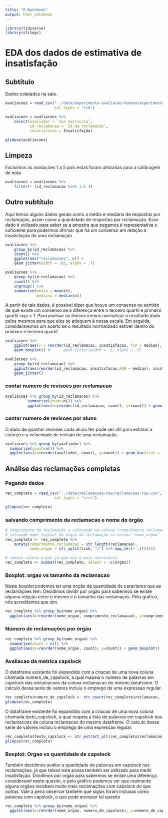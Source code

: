```yaml
---
title: "R Notebook"
output: html_notebook
---
```


```r
library(tidyverse)
library(stringr)
```

# EDA dos dados de estimativa de insatisfação

## Subtítulo

Dados coletados na sala. 

```r
avaliacoes = read_csv("../data/experimento-avaliacao-humana/experimento-de-avaliacao.csv", 
                      col_types = "ccd")

avaliacoes = avaliacoes %>% 
    select(avaliador = `Sua matrícula`, 
           id_reclamacao = `Id da reclamação`, 
           insatisfacao = Insatisfação)

glimpse(avaliacoes)
```

## Limpeza

Excluimos as avaliações 1 a 5 pois estas foram utilizadas para a calibragem de nota

```r
avaliacoes = avaliacoes %>% 
    filter(! (id_reclamacao %in% 1:5 ))
```


## Outro subtítulo

Aqui temos alguns dados gerais como a média e mediana de respostas por reclamação, assim como a quantidade de respostas por reclamação. Esse dado é utilizado para saber se a amostra que pegamos é representativa o suficiente para podermos afirmar que há um consenso em relação à insatisfação de uma reclamação

```r
avaliacoes %>% 
    group_by(id_reclamacao) %>% 
    count() %>% 
    ggplot(aes("reclamacoes", n)) + 
    geom_jitter(width = .05, alpha = .7)

avaliacoes %>% 
    group_by(id_reclamacao) %>% 
    count() %>%
    ungroup() %>% 
    summarise(media = mean(n), 
              mediana = median(n))

```

A partir de tais dados, é possível dizer que houve um consenso no sentido de que existe um consenso se a diferença entre o terceiro quartil e primeiro quartil seja < 1. Para analisar os léxicos iremos normalizar o resultado dado pelos mesmos para que eles se adequem à nossa escala. Em seguida, consideraremos um acerto se o resultado normalizado estiver dentro do primeiro e terceiro quartil.

```r
avaliacoes %>% 
    ggplot(aes(x = reorder(id_reclamacao, insatisfacao, fun = median), y = insatisfacao)) + 
    geom_boxplot() #+     geom_jitter(width = .1, alpha = .7)

```


```r
avaliacoes %>% 
    group_by(id_reclamacao) %>% 
    ggplot(aes(reorder(id_reclamacao, insatisfacao,FUN = median), insatisfacao, colour = id_reclamacao)) + 
    geom_jitter()
```

### contar numero de revisoes por reclamacao

```r
avaliacoes %>% group_by(id_reclamacao) %>% 
          summarize(count=n()) %>% 
          ggplot(aes(x=reorder(id_reclamacao, count), y=count)) + geom_bar(stat = "identity")

```

### contar numero de revisoes por aluno

O dado de quantas revisões cada aluno fez pode ser útil para estimar o esforço e a velocidade de revisão de uma reclamação.

```r
avaliacoes %>% group_by(avaliador) %>% 
  summarize(count=n()) %>% 
  ggplot(aes(x=reorder(avaliador, count), y=count)) + geom_bar(stat = "identity") + theme(axis.text.x=element_text(color = "black", angle=90, vjust=.8, hjust=0.8))
```

## Análise das reclamações completas

### Pegando dados
```r
rec_completo = read_csv("../data/reclamacoes-raw/reclamacoes-raw.csv", 
                      col_types = "cccc")

glimpse(rec_completo)
```

### salvando comprimento da reclamacao e nome do órgão

```r
# Comprimento da reclamação e colocando na coluna "comprimento_reclamacao"
# salvando nome legivel do orgao da reclamação na coluna "nome_orgao"
rec_completo <- rec_completo %>%  
    mutate(comprimento_reclamacao = str_length(reclamacao), 
           nome_orgao = str_split(link, "/") %>% map_chr(~ .[[5]]))

# remove coluna orgao já que não é mais necessária
rec_completo <- subset(rec_completo, select = -c(orgao))
```

### Boxplot: orgao vs tamanho da reclamacao

Neste boxplot podemos ter uma noção da quantidade de caracteres que as reclamações tem. Decidimos dividir por orgão para sabermos se existe alguma relação entre o mesmo e o tamanho das reclamaçõs. Pelo gráfico, nós acreditamos que sim.

```r
rec_completo %>% group_by(nome_orgao) %>% 
  ggplot(aes(x=reorder(nome_orgao, comprimento_reclamacao), y=comprimento_reclamacao)) + geom_boxplot() +  theme(axis.text.x=element_text(color = "black", angle=90, vjust=.8, hjust=0.8))
```


### Número de reclamações por órgão

```r
rec_completo %>% group_by(nome_orgao) %>%
  summarize(count = n()) %>%
  ggplot(aes(x=reorder(nome_orgao, count), y=count)) + geom_boxplot()             + theme(axis.text.x=element_text(color = "black", angle=90, vjust=.8, hjust=0.8))
```


### Avaliacao da metrica capslock

O dataframe existente foi expandido com a criacao de uma nova coluna chamada numero_de_capslock, a qual mapeia o numero de palavras em capslock das reclamacoes da coluna reclamacao do mesmo dataframe. O calculo dessa serie de valores incluiu o emprego de uma expressao regular.  

```r
rec_completo$numero_de_capslock <- str_count(rec_completo$reclamacao, "\\b[A-Z\u00C0-\u00DC]{2,}\\b")
glimpse(rec_completo)
```

O dataframe existente foi expandido com a criacao de uma nova coluna chamada texto_capslock, a qual mapeia a lista de palavras em capslock das reclamacoes da coluna reclamacao do mesmo dataframe. O calculo dessa serie de valores incluiu o emprego de uma expressao regular.

```r
rec_completo$texto_capslock <- str_extract_all(rec_completo$reclamacao, "\\b[A-Z\u00C0-\u00DC]{2,}\\b")
glimpse(rec_completo)
```


### Boxplot: Orgao vs quantidade de capslock

Também decidimos avaliar a quantidade de palavras em capslock nas reclamações, já que talvez este possa também ser utilizado para medir insatisfação. Dividimos por orgão para sabermos se existe uma diferença consideravel neste quesito, e pelo gráfico podemos ver que realmente alguns orgãos recebem muito mais reclamações com capslock do que outras.
Vale a pena observar também que siglas foram inclusas como palavras com capslock, o que pode enviezar tal quesito

```r
rec_completo %>% group_by(nome_orgao) %>% 
  ggplot(aes(x=reorder(nome_orgao, numero_de_capslock), y=numero_de_capslock)) + geom_boxplot() + theme(axis.text.x=element_text(color = "black", angle=90, vjust=.8, hjust=0.8))
```